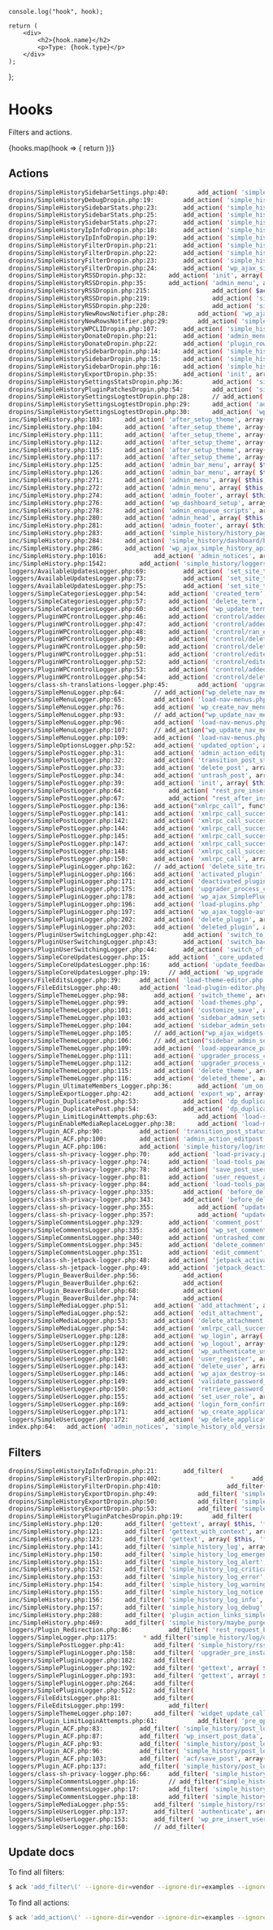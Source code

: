 
	console.log("hook", hook);

    return (
    	<div>
    		<h2>{hook.name}</h2>
    		<p>Type: {hook.type}</p>
    	</div>
    );

};

# Hooks

Filters and actions.

{hooks.map(hook => {
return <Hook hook={hook} />
})}

## Actions

```sh
dropins/SimpleHistorySidebarSettings.php:40:		add_action( 'simple_history/dropin/sidebar/sidebar_html', array( $this, 'on_sidebar_html' ), 5 );
dropins/SimpleHistoryDebugDropin.php:19:		add_action( 'simple_history/log_argument/context', array( $this, 'onLogArgumentContext' ), 10, 4 );
dropins/SimpleHistorySidebarStats.php:23:		add_action( 'simple_history/dropin/sidebar/sidebar_html', array( $this, 'on_sidebar_html' ), 5 );
dropins/SimpleHistorySidebarStats.php:25:		add_action( 'simple_history/enqueue_admin_scripts', array( $this, 'on_admin_enqueue_scripts' ) );
dropins/SimpleHistorySidebarStats.php:27:		add_action( 'simple_history/admin_footer', array( $this, 'on_admin_footer' ) );
dropins/SimpleHistoryIpInfoDropin.php:18:		add_action( 'simple_history/enqueue_admin_scripts', array( $this, 'enqueue_admin_scripts' ) );
dropins/SimpleHistoryIpInfoDropin.php:19:		add_action( 'simple_history/admin_footer', array( $this, 'add_js_template' ) );
dropins/SimpleHistoryFilterDropin.php:21:		add_action( 'simple_history/enqueue_admin_scripts', array( $this, 'enqueue_admin_scripts' ) );
dropins/SimpleHistoryFilterDropin.php:22:		add_action( 'simple_history/history_page/before_gui', array( $this, 'gui_page_filters' ) );
dropins/SimpleHistoryFilterDropin.php:23:		add_action( 'simple_history/dashboard/before_gui', array( $this, 'gui_page_filters' ) );
dropins/SimpleHistoryFilterDropin.php:24:		add_action( 'wp_ajax_simple_history_filters_search_user', array( $this, 'ajax_simple_history_filters_search_user' ) );
dropins/SimpleHistoryRSSDropin.php:32:		add_action( 'init', array( $this, 'checkForRssFeedRequest' ) );
dropins/SimpleHistoryRSSDropin.php:35:		add_action( 'admin_menu', array( $this, 'addSettings' ), 11 );
dropins/SimpleHistoryRSSDropin.php:215:					add_action( $action_tag, array( $this, 'onCanReadSingleLogger' ), 10, 3 );
dropins/SimpleHistoryRSSDropin.php:219:					add_action( 'simple_history/header_just_now_max_time', '__return_zero' );
dropins/SimpleHistoryRSSDropin.php:220:					add_action( 'simple_history/header_time_ago_max_time', '__return_zero' );
dropins/SimpleHistoryNewRowsNotifier.php:28:		add_action( 'wp_ajax_SimpleHistoryNewRowsNotifier', array( $this, 'ajax' ) );
dropins/SimpleHistoryNewRowsNotifier.php:29:		add_action( 'simple_history/enqueue_admin_scripts', array( $this, 'enqueue_admin_scripts' ) );
dropins/SimpleHistoryWPCLIDropin.php:107:		add_action( 'simple_history/loggers_user_can_read/can_read_single_logger', '__return_true', 10, 3 );
dropins/SimpleHistoryDonateDropin.php:21:		add_action( 'admin_menu', array( $this, 'add_settings' ), 50 );
dropins/SimpleHistoryDonateDropin.php:22:		add_action( 'plugin_row_meta', array( $this, 'action_plugin_row_meta' ), 10, 2 );
dropins/SimpleHistorySidebarDropin.php:14:		add_action( 'simple_history/enqueue_admin_scripts', array( $this, 'enqueue_admin_scripts' ) );
dropins/SimpleHistorySidebarDropin.php:15:		add_action( 'simple_history/history_page/after_gui', array( $this, 'output_sidebar_html' ) );
dropins/SimpleHistorySidebarDropin.php:16:		add_action( 'simple_history/dropin/sidebar/sidebar_html', array( $this, 'default_sidebar_contents' ) );
dropins/SimpleHistoryExportDropin.php:35:		add_action( 'init', array( $this, 'downloadExport' ) );
dropins/SimpleHistorySettingsStatsDropin.php:36:		add_action( 'simple_history/enqueue_admin_scripts', array( $this, 'on_admin_enqueue_scripts' ) );
dropins/SimpleHistoryPluginPatchesDropin.php:54:		add_action( 'simple_history/log/do_log', array( $this, 'patch_captcha_on_login_on_log' ), 10, 5 );
dropins/SimpleHistorySettingsLogtestDropin.php:28:		// add_action( 'admin_enqueue_scripts', array( $this, 'on_admin_enqueue_scripts') );
dropins/SimpleHistorySettingsLogtestDropin.php:29:		add_action( 'admin_head', array( $this, 'on_admin_head' ) );
dropins/SimpleHistorySettingsLogtestDropin.php:30:		add_action( 'wp_ajax_SimpleHistoryAddLogTest', array( $this, 'on_ajax_add_logtests' ) );
inc/SimpleHistory.php:103:		add_action( 'after_setup_theme', array( $this, 'load_plugin_textdomain' ) );
inc/SimpleHistory.php:104:		add_action( 'after_setup_theme', array( $this, 'add_default_settings_tabs' ) );
inc/SimpleHistory.php:111:		add_action( 'after_setup_theme', array( $this, 'load_loggers' ) );
inc/SimpleHistory.php:112:		add_action( 'after_setup_theme', array( $this, 'load_dropins' ) );
inc/SimpleHistory.php:115:		add_action( 'after_setup_theme', array( $this, 'check_for_upgrade' ), 5 );
inc/SimpleHistory.php:117:		add_action( 'after_setup_theme', array( $this, 'setup_cron' ) );
inc/SimpleHistory.php:125:		add_action( 'admin_bar_menu', array( $this, 'add_admin_bar_network_menu_item' ), 40 );
inc/SimpleHistory.php:126:		add_action( 'admin_bar_menu', array( $this, 'add_admin_bar_menu_item' ), 40 );
inc/SimpleHistory.php:271:		add_action( 'admin_menu', array( $this, 'add_admin_pages' ) );
inc/SimpleHistory.php:272:		add_action( 'admin_menu', array( $this, 'add_settings' ) );
inc/SimpleHistory.php:274:		add_action( 'admin_footer', array( $this, 'add_js_templates' ) );
inc/SimpleHistory.php:276:		add_action( 'wp_dashboard_setup', array( $this, 'add_dashboard_widget' ) );
inc/SimpleHistory.php:278:		add_action( 'admin_enqueue_scripts', array( $this, 'enqueue_admin_scripts' ) );
inc/SimpleHistory.php:280:		add_action( 'admin_head', array( $this, 'onAdminHead' ) );
inc/SimpleHistory.php:281:		add_action( 'admin_footer', array( $this, 'onAdminFooter' ) );
inc/SimpleHistory.php:283:		add_action( 'simple_history/history_page/before_gui', array( $this, 'output_quick_stats' ) );
inc/SimpleHistory.php:284:		add_action( 'simple_history/dashboard/before_gui', array( $this, 'output_quick_stats' ) );
inc/SimpleHistory.php:286:		add_action( 'wp_ajax_simple_history_api', array( $this, 'api' ) );
inc/SimpleHistory.php:1016:				add_action( 'admin_notices', array( $this, 'admin_notice_logger_slug_to_long' ) );
inc/SimpleHistory.php:1542:			add_action( 'simple_history/loggers_loaded', array( $this, 'addWelcomeLogMessage' ) );
loggers/AvailableUpdatesLogger.php:69:			add_action( 'set_site_transient_update_core', array( $this, 'on_setted_update_core_transient' ), 10, 1 );
loggers/AvailableUpdatesLogger.php:73:			add_action( 'set_site_transient_update_plugins', array( $this, 'on_setted_update_plugins_transient' ), 10, 1 );
loggers/AvailableUpdatesLogger.php:75:			add_action( 'set_site_transient_update_themes', array( $this, 'on_setted_update_update_themes' ), 10, 1 );
loggers/SimpleCategoriesLogger.php:54:		add_action( 'created_term', array( $this, 'on_created_term' ), 10, 3 );
loggers/SimpleCategoriesLogger.php:57:		add_action( 'delete_term', array( $this, 'on_delete_term' ), 10, 4 );
loggers/SimpleCategoriesLogger.php:60:		add_action( 'wp_update_term_parent', array( $this, 'on_wp_update_term_parent' ), 10, 5 );
loggers/PluginWPCrontrolLogger.php:46:		add_action( 'crontrol/added_new_event', array( $this, 'added_new_event' ) );
loggers/PluginWPCrontrolLogger.php:47:		add_action( 'crontrol/added_new_php_event', array( $this, 'added_new_event' ) );
loggers/PluginWPCrontrolLogger.php:48:		add_action( 'crontrol/ran_event', array( $this, 'ran_event' ) );
loggers/PluginWPCrontrolLogger.php:49:		add_action( 'crontrol/deleted_event', array( $this, 'deleted_event' ) );
loggers/PluginWPCrontrolLogger.php:50:		add_action( 'crontrol/deleted_all_with_hook', array( $this, 'deleted_all_with_hook' ), 10, 2 );
loggers/PluginWPCrontrolLogger.php:51:		add_action( 'crontrol/edited_event', array( $this, 'edited_event' ), 10, 2 );
loggers/PluginWPCrontrolLogger.php:52:		add_action( 'crontrol/edited_php_event', array( $this, 'edited_event' ), 10, 2 );
loggers/PluginWPCrontrolLogger.php:53:		add_action( 'crontrol/added_new_schedule', array( $this, 'added_new_schedule' ), 10, 3 );
loggers/PluginWPCrontrolLogger.php:54:		add_action( 'crontrol/deleted_schedule', array( $this, 'deleted_schedule' ) );
loggers/class-sh-translations-logger.php:45:		add_action( 'upgrader_process_complete', array( $this, 'on_upgrader_process_complete' ), 10, 2 );
loggers/SimpleMenuLogger.php:64:		// add_action("wp_delete_nav_menu", array($this, "on_wp_delete_nav_menu"), 10, 1 );
loggers/SimpleMenuLogger.php:65:		add_action( 'load-nav-menus.php', array( $this, 'on_load_nav_menus_page_detect_delete' ) );
loggers/SimpleMenuLogger.php:76:		add_action( 'wp_create_nav_menu', array( $this, 'on_wp_create_nav_menu' ), 10, 2 );
loggers/SimpleMenuLogger.php:93:		// add_action("wp_update_nav_menu_item", array($this, "on_wp_update_nav_menu_item"), 10, 3 );
loggers/SimpleMenuLogger.php:96:		add_action( 'load-nav-menus.php', array( $this, 'on_load_nav_menus_page_detect_update' ) );
loggers/SimpleMenuLogger.php:107:		// add_action("wp_update_nav_menu", array($this, "on_wp_update_nav_menu"), 10, 2 );
loggers/SimpleMenuLogger.php:109:		add_action( 'load-nav-menus.php', array( $this, 'on_load_nav_menus_page_detect_locations_update' ) );
loggers/SimpleOptionsLogger.php:52:		add_action( 'updated_option', array( $this, 'on_updated_option' ), 10, 3 );
loggers/SimplePostLogger.php:31:		add_action( 'admin_action_editpost', array( $this, 'on_admin_action_editpost' ) );
loggers/SimplePostLogger.php:32:		add_action( 'transition_post_status', array( $this, 'on_transition_post_status' ), 10, 3 );
loggers/SimplePostLogger.php:33:		add_action( 'delete_post', array( $this, 'on_delete_post' ) );
loggers/SimplePostLogger.php:34:		add_action( 'untrash_post', array( $this, 'on_untrash_post' ) );
loggers/SimplePostLogger.php:39:		add_action( 'init', array( $this, 'add_rest_hooks' ), 99 );
loggers/SimplePostLogger.php:64:			add_action( "rest_pre_insert_{$post_type->name}", array( $this, 'on_rest_pre_insert' ), 10, 2 );
loggers/SimplePostLogger.php:67:			add_action( "rest_after_insert_{$post_type->name}", array( $this, 'on_rest_after_insert' ), 10, 3 );
loggers/SimplePostLogger.php:136:		add_action("xmlrpc_call", function($method) {
loggers/SimplePostLogger.php:141:		add_action( 'xmlrpc_call_success_blogger_newPost', array( $this, 'on_xmlrpc_newPost' ), 10, 2 );
loggers/SimplePostLogger.php:142:		add_action( 'xmlrpc_call_success_mw_newPost', array( $this, 'on_xmlrpc_newPost' ), 10, 2 );
loggers/SimplePostLogger.php:144:		add_action( 'xmlrpc_call_success_blogger_editPost', array( $this, 'on_xmlrpc_editPost' ), 10, 2 );
loggers/SimplePostLogger.php:145:		add_action( 'xmlrpc_call_success_mw_editPost', array( $this, 'on_xmlrpc_editPost' ), 10, 2 );
loggers/SimplePostLogger.php:147:		add_action( 'xmlrpc_call_success_blogger_deletePost', array( $this, 'on_xmlrpc_deletePost' ), 10, 2 );
loggers/SimplePostLogger.php:148:		add_action( 'xmlrpc_call_success_wp_deletePage', array( $this, 'on_xmlrpc_deletePost' ), 10, 2 );
loggers/SimplePostLogger.php:150:		add_action( 'xmlrpc_call', array( $this, 'on_xmlrpc_call' ), 10, 1 );
loggers/SimplePluginLogger.php:162:		// add_action( 'delete_site_transient_update_plugins', array( $this, "remove_saved_versions" ) );
loggers/SimplePluginLogger.php:166:		add_action( 'activated_plugin', array( $this, 'on_activated_plugin' ), 10, 2 );
loggers/SimplePluginLogger.php:171:		add_action( 'deactivated_plugin', array( $this, 'on_deactivated_plugin' ), 10, 2 );
loggers/SimplePluginLogger.php:175:		add_action( 'upgrader_process_complete', array( $this, 'on_upgrader_process_complete' ), 10, 2 );
loggers/SimplePluginLogger.php:178:		add_action( 'wp_ajax_SimplePluginLogger_GetGitHubPluginInfo', array( $this, 'ajax_GetGitHubPluginInfo' ) );
loggers/SimplePluginLogger.php:196:		add_action( 'load-plugins.php', array( $this, 'handle_auto_update_change' ) );
loggers/SimplePluginLogger.php:197:		add_action( 'wp_ajax_toggle-auto-updates', array( $this, 'handle_auto_update_change' ), 1, 1 );
loggers/SimplePluginLogger.php:202:		add_action( 'delete_plugin', array( $this, 'on_action_delete_plugin' ), 10, 1 );
loggers/SimplePluginLogger.php:203:		add_action( 'deleted_plugin', array( $this, 'on_action_deleted_plugin' ), 10, 2 );
loggers/PluginUserSwitchingLogger.php:42:		add_action( 'switch_to_user', array( $this, 'on_switch_to_user' ), 10, 2 );
loggers/PluginUserSwitchingLogger.php:43:		add_action( 'switch_back_user', array( $this, 'on_switch_back_user' ), 10, 2 );
loggers/PluginUserSwitchingLogger.php:44:		add_action( 'switch_off_user', array( $this, 'on_switch_off_user' ), 10, 1 );
loggers/SimpleCoreUpdatesLogger.php:15:		add_action( '_core_updated_successfully', array( $this, 'on_core_updated' ) );
loggers/SimpleCoreUpdatesLogger.php:16:		add_action( 'update_feedback', array( $this, 'on_update_feedback' ) );
loggers/SimpleCoreUpdatesLogger.php:19:		// add_action( 'wp_upgrade', array( $this, "on_wp_upgrade" ), 10, 2 );
loggers/FileEditsLogger.php:39:		add_action( 'load-theme-editor.php', array( $this, 'on_load_theme_editor' ), 10, 1 );
loggers/FileEditsLogger.php:40:		add_action( 'load-plugin-editor.php', array( $this, 'on_load_plugin_editor' ), 10, 1 );
loggers/SimpleThemeLogger.php:98:		add_action( 'switch_theme', array( $this, 'on_switch_theme' ), 10, 2 );
loggers/SimpleThemeLogger.php:99:		add_action( 'load-themes.php', array( $this, 'on_page_load_themes' ) );
loggers/SimpleThemeLogger.php:101:		add_action( 'customize_save', array( $this, 'on_action_customize_save' ) );
loggers/SimpleThemeLogger.php:103:		add_action( 'sidebar_admin_setup', array( $this, 'on_action_sidebar_admin_setup__detect_widget_delete' ) );
loggers/SimpleThemeLogger.php:104:		add_action( 'sidebar_admin_setup', array( $this, 'on_action_sidebar_admin_setup__detect_widget_add' ) );
loggers/SimpleThemeLogger.php:105:		// add_action("wp_ajax_widgets-order", array( $this, "on_action_sidebar_admin_setup__detect_widget_order_change"), 1 );
loggers/SimpleThemeLogger.php:106:		// add_action("sidebar_admin_setup", array( $this, "on_action_sidebar_admin_setup__detect_widget_edit") );
loggers/SimpleThemeLogger.php:109:		add_action( 'load-appearance_page_custom-background', array( $this, 'on_page_load_custom_background' ) );
loggers/SimpleThemeLogger.php:111:		add_action( 'upgrader_process_complete', array( $this, 'on_upgrader_process_complete_theme_install' ), 10, 2 );
loggers/SimpleThemeLogger.php:112:		add_action( 'upgrader_process_complete', array( $this, 'on_upgrader_process_complete_theme_update' ), 10, 2 );
loggers/SimpleThemeLogger.php:115:		add_action( 'delete_theme', array( $this, 'on_action_delete_theme' ), 10, 1 );
loggers/SimpleThemeLogger.php:116:		add_action( 'deleted_theme', array( $this, 'on_action_deleted_theme' ), 10, 2 );
loggers/Plugin_UltimateMembers_Logger.php:36:		add_action( 'um_on_login_before_redirect', array( $this, 'on_um_on_login_before_redirect' ), 10, 1 );
loggers/SimpleExportLogger.php:42:		add_action( 'export_wp', array( $this, 'on_export_wp' ), 10, 1 );
loggers/Plugin_DuplicatePost.php:53:			add_action( 'dp_duplicate_post', array( $this, 'onDpDuplicatePost' ), 100, 3 );
loggers/Plugin_DuplicatePost.php:54:			add_action( 'dp_duplicate_page', array( $this, 'onDpDuplicatePost' ), 100, 3 );
loggers/Plugin_LimitLoginAttempts.php:63:			add_action( 'load-settings_page_limit-login-attempts', array( $this, 'on_load_settings_page' ), 10, 1 );
loggers/PluginEnableMediaReplaceLogger.php:38:		add_action( 'load-media_page_enable-media-replace/enable-media-replace', array( $this, 'on_load_plugin_admin_page' ), 10, 1 );
loggers/Plugin_ACF.php:90:			add_action( 'transition_post_status', array( $this, 'on_transition_post_status' ), 5, 3 );
loggers/Plugin_ACF.php:100:			add_action( 'admin_action_editpost', array( $this, 'on_admin_action_editpost' ) );
loggers/Plugin_ACF.php:106:			add_action( 'simple_history/log/inserted', array( $this, 'on_log_inserted' ), 10, 3 );
loggers/class-sh-privacy-logger.php:70:		add_action( 'load-privacy.php', array( $this, 'on_load_privacy_page' ) );
loggers/class-sh-privacy-logger.php:74:		add_action( 'load-tools_page_export_personal_data', array( $this, 'on_load_export_personal_data_page' ) );
loggers/class-sh-privacy-logger.php:78:		add_action( 'save_post_user_request', array( $this, 'on_save_post_user_request' ), 10, 3 );
loggers/class-sh-privacy-logger.php:81:		add_action( 'user_request_action_confirmed', array( $this, 'on_user_request_action_confirmed' ), 10, 1 );
loggers/class-sh-privacy-logger.php:84:		add_action( 'load-tools_page_remove_personal_data', array( $this, 'on_load_page_remove_personal_data' ) );
loggers/class-sh-privacy-logger.php:335:		add_action( 'before_delete_post', array( $this, 'on_before_delete_post_on_personal_data_page' ), 10, 1 );
loggers/class-sh-privacy-logger.php:343:		add_action( 'before_delete_post', array( $this, 'on_before_delete_post_on_remove_personal_data_page' ), 10, 1 );
loggers/class-sh-privacy-logger.php:355:			add_action( "update_option_{$option_name}", array( $this, 'on_update_option_create_privacy_page' ), 10, 3 );
loggers/class-sh-privacy-logger.php:357:			add_action( "update_option_{$option_name}", array( $this, 'on_update_option_set_privacy_page' ), 10, 3 );
loggers/SimpleCommentsLogger.php:329:		add_action( 'comment_post', array( $this, 'on_comment_post' ), 10, 2 );
loggers/SimpleCommentsLogger.php:335:		add_action( 'wp_set_comment_status', array( $this, 'on_wp_set_comment_status' ), 10, 2 );
loggers/SimpleCommentsLogger.php:340:		add_action( 'untrashed_comment', array( $this, 'on_untrashed_comment' ), 10, 1 );
loggers/SimpleCommentsLogger.php:345:		add_action( 'delete_comment', array( $this, 'on_delete_comment' ), 10, 1 );
loggers/SimpleCommentsLogger.php:351:		add_action( 'edit_comment', array( $this, 'on_edit_comment' ), 10, 1 );
loggers/class-sh-jetpack-logger.php:48:		add_action( 'jetpack_activate_module', array( $this, 'on_jetpack_activate_module' ), 10, 2 );
loggers/class-sh-jetpack-logger.php:49:		add_action( 'jetpack_deactivate_module', array( $this, 'on_jetpack_deactivate_module' ), 10, 2 );
loggers/Plugin_BeaverBuilder.php:56:			add_action(
loggers/Plugin_BeaverBuilder.php:62:			add_action(
loggers/Plugin_BeaverBuilder.php:68:			add_action(
loggers/Plugin_BeaverBuilder.php:74:			add_action(
loggers/SimpleMediaLogger.php:51:		add_action( 'add_attachment', array( $this, 'on_add_attachment' ) );
loggers/SimpleMediaLogger.php:52:		add_action( 'edit_attachment', array( $this, 'on_edit_attachment' ) );
loggers/SimpleMediaLogger.php:53:		add_action( 'delete_attachment', array( $this, 'on_delete_attachment' ) );
loggers/SimpleMediaLogger.php:54:		add_action( 'xmlrpc_call_success_mw_newMediaObject', array( $this, 'on_mw_new_media_object' ), 10, 2 );
loggers/SimpleUserLogger.php:128:		add_action( 'wp_login', array( $this, 'onWpLogin' ), 10, 3 );
loggers/SimpleUserLogger.php:129:		add_action( 'wp_logout', array( $this, 'onWpLogout' ), 10, 1 );
loggers/SimpleUserLogger.php:132:		add_action( 'wp_authenticate_user', array( $this, 'onWpAuthenticateUser' ), 10, 2 );
loggers/SimpleUserLogger.php:140:		add_action( 'user_register', array( $this, 'on_user_register' ), 10, 2 );
loggers/SimpleUserLogger.php:143:		add_action( 'delete_user', array( $this, 'onDeleteUser' ), 10, 2 );
loggers/SimpleUserLogger.php:146:		add_action( 'wp_ajax_destroy-sessions', array( $this, 'onDestroyUserSession' ), 0 );
loggers/SimpleUserLogger.php:149:		add_action( 'validate_password_reset', array( $this, 'onValidatePasswordReset' ), 10, 2 );
loggers/SimpleUserLogger.php:150:		add_action( 'retrieve_password_message', array( $this, 'onRetrievePasswordMessage' ), 10, 4 );
loggers/SimpleUserLogger.php:155:		add_action( 'set_user_role', array( $this, 'on_set_user_role' ), 10, 3 );
loggers/SimpleUserLogger.php:169:		add_action( 'login_form_confirm_admin_email', array( $this, 'on_action_login_form_confirm_admin_email' ) );
loggers/SimpleUserLogger.php:171:		add_action( 'wp_create_application_password', array( $this, 'on_action_wp_create_application_password' ), 10, 4 );
loggers/SimpleUserLogger.php:172:		add_action( 'wp_delete_application_password', array( $this, 'on_action_wp_delete_application_password' ), 10, 2 );
index.php:64:	add_action( 'admin_notices', 'simple_history_old_version_admin_notice' );
```

## Filters

```sh
dropins/SimpleHistoryIpInfoDropin.php:21:		add_filter(
dropins/SimpleHistoryFilterDropin.php:402:					 *     add_filter("SimpleHistoryFilterDropin/filter_default_user_ids", function() { return array(1,4); });
dropins/SimpleHistoryFilterDropin.php:410:					add_filter("SimpleHistoryFilterDropin/filter_default_user_ids", function($arr) {
dropins/SimpleHistoryExportDropin.php:49:			add_filter( 'simple_history/header_time_ago_max_time', '__return_zero' );
dropins/SimpleHistoryExportDropin.php:50:			add_filter( 'simple_history/header_just_now_max_time', '__return_zero' );
dropins/SimpleHistoryExportDropin.php:53:			add_filter( 'simple_history/header_initiator_use_you', '__return_false' );
dropins/SimpleHistoryPluginPatchesDropin.php:19:		add_filter(
inc/SimpleHistory.php:120:		add_filter( 'gettext', array( $this, 'filter_gettext' ), 20, 3 );
inc/SimpleHistory.php:121:		add_filter( 'gettext_with_context', array( $this, 'filter_gettext_with_context' ), 20, 4 );
inc/SimpleHistory.php:123:		add_filter( 'gettext', array( $this, 'filter_gettext_storeLatestTranslations' ), 10, 3 );
inc/SimpleHistory.php:141:		add_filter( 'simple_history_log', array( $this, 'on_filter_simple_history_log' ), 10, 3 );
inc/SimpleHistory.php:150:		add_filter( 'simple_history_log_emergency', array( $this, 'on_filter_simple_history_log_emergency' ), 10, 3 );
inc/SimpleHistory.php:151:		add_filter( 'simple_history_log_alert', array( $this, 'on_filter_simple_history_log_alert' ), 10, 2 );
inc/SimpleHistory.php:152:		add_filter( 'simple_history_log_critical', array( $this, 'on_filter_simple_history_log_critical' ), 10, 2 );
inc/SimpleHistory.php:153:		add_filter( 'simple_history_log_error', array( $this, 'on_filter_simple_history_log_error' ), 10, 2 );
inc/SimpleHistory.php:154:		add_filter( 'simple_history_log_warning', array( $this, 'on_filter_simple_history_log_warning' ), 10, 2 );
inc/SimpleHistory.php:155:		add_filter( 'simple_history_log_notice', array( $this, 'on_filter_simple_history_log_notice' ), 10, 2 );
inc/SimpleHistory.php:156:		add_filter( 'simple_history_log_info', array( $this, 'on_filter_simple_history_log_info' ), 10, 2 );
inc/SimpleHistory.php:157:		add_filter( 'simple_history_log_debug', array( $this, 'on_filter_simple_history_log_debug' ), 10, 2 );
inc/SimpleHistory.php:288:		add_filter( 'plugin_action_links_simple-history/index.php', array( $this, 'plugin_action_links' ), 10, 4 );
inc/SimpleHistory.php:469:		add_filter( 'simple_history/maybe_purge_db', array( $this, 'maybe_purge_db' ) );
loggers/Plugin_Redirection.php:86:			add_filter( 'rest_request_before_callbacks', array( $this, 'on_rest_request_before_callbacks' ), 10, 3 );
loggers/SimpleLogger.php:1175:		 * add_filter('simple_history/log/do_log/SimpleUserLogger', '__return_false')
loggers/SimplePostLogger.php:41:		add_filter( 'simple_history/rss_item_link', array( $this, 'filter_rss_item_link' ), 10, 2 );
loggers/SimplePluginLogger.php:158:		add_filter( 'upgrader_pre_install', array( $this, 'save_versions_before_update' ), 10, 2 );
loggers/SimplePluginLogger.php:182:		add_filter(
loggers/SimplePluginLogger.php:192:		add_filter( 'gettext', array( $this, 'on_gettext_detect_plugin_error_deactivation_reason' ), 10, 3 );
loggers/SimplePluginLogger.php:193:		add_filter( 'gettext', array( $this, 'on_gettext' ), 10, 3 );
loggers/SimplePluginLogger.php:264:		add_filter(
loggers/SimplePluginLogger.php:512:		add_filter(
loggers/FileEditsLogger.php:81:			add_filter(
loggers/FileEditsLogger.php:199:			add_filter(
loggers/SimpleThemeLogger.php:107:		add_filter( 'widget_update_callback', array( $this, 'on_widget_update_callback' ), 10, 4 );
loggers/Plugin_LimitLoginAttempts.php:61:			add_filter( 'pre_option_limit_login_lockouts_total', array( $this, 'on_option_limit_login_lockouts_total' ), 10, 1 );
loggers/Plugin_ACF.php:83:			add_filter( 'simple_history/post_logger/skip_posttypes', array( $this, 'remove_acf_from_postlogger' ) );
loggers/Plugin_ACF.php:87:			add_filter( 'wp_insert_post_data', array( $this, 'on_wp_insert_post_data' ), 10, 2 );
loggers/Plugin_ACF.php:93:			add_filter( 'simple_history/post_logger/post_updated/context', array( $this, 'on_post_updated_context' ), 10, 2 );
loggers/Plugin_ACF.php:96:			add_filter( 'simple_history/post_logger/post_updated/diff_table_output', array( $this, 'on_diff_table_output_field_group' ), 10, 2 );
loggers/Plugin_ACF.php:103:			add_filter( 'acf/save_post', array( $this, 'on_acf_save_post' ), 50 );
loggers/Plugin_ACF.php:137:			add_filter( 'simple_history/post_logger/post_updated/ok_to_log', array( $this, 'prevent_second_acf_field_group_post_save_log' ), 10, 4 );
loggers/class-sh-privacy-logger.php:66:		add_filter( 'simple_history/post_logger/skip_posttypes', array( $this, 'remove_post_types_from_postlogger' ) );
loggers/SimpleCommentsLogger.php:16:		// add_filter("simple_history/log_query_sql_where", array($this, "maybe_modify_log_query_sql_where"));
loggers/SimpleCommentsLogger.php:17:		add_filter( 'simple_history/log_query_inner_where', array( $this, 'maybe_modify_log_query_sql_where' ) );
loggers/SimpleCommentsLogger.php:18:		add_filter( 'simple_history/quick_stats_where', array( $this, 'maybe_modify_log_query_sql_where' ) );
loggers/SimpleMediaLogger.php:55:		add_filter( 'simple_history/rss_item_link', array( $this, 'filter_rss_item_link' ), 10, 2 );
loggers/SimpleUserLogger.php:137:		add_filter( 'authenticate', array( $this, 'onAuthenticate' ), 30, 3 );
loggers/SimpleUserLogger.php:153:		add_filter( 'wp_pre_insert_user_data', array( $this, 'on_pre_insert_user_data' ), 10, 4 );
loggers/SimpleUserLogger.php:160:		// add_filter(
```

## Update docs

To find all filters:

```sh
$ ack 'add_filter\(' --ignore-dir=vendor --ignore-dir=examples --ignore-dir=tests --type=php
```

To find all actions:

```sh
$ ack 'add_action\(' --ignore-dir=vendor --ignore-dir=examples --ignore-dir=tests --type=php
```
